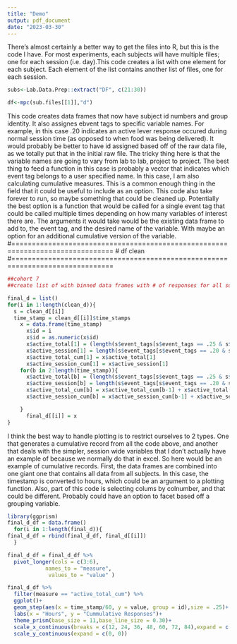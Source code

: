 ```yaml
---
title: "Demo"
output: pdf_document
date: "2023-03-30"
---
```

There's almost certainly a better way to get the files into R, but this is the code I have. 
For most experiments, each subjects will have multiple files; one for each session  (i.e. day).This code creates a list with one element for each subject. Each element of the list contains another list of files, one for each session.
```r
subs<-Lab.Data.Prep::extract("DF", c(21:30))
```


```r
df<-mpc(sub.files[[1]],"d")
```



This code creates data frames that now have subject id numbers and group identity. It also assignes ebvent tags to specific variable names. For example, in this case .20 indicates an active lever response occured during normal session time (as opposed to when food was being delivered). It would probably be better to have id assigned based off of the raw data file, as we totally put that in the initial raw file. The tricky thing here is that the variable names are going to vary from lab to lab, project to project. The best thing to feed a function in this case is probably a vector that indicates which event tag belongs to a user specified name. In this case, I am also calculating cumulative measures. This is a common enough thing in the field that it could be useful to include as an option. This code also take forever to run, so maybe something that could be cleaned up. Potentially the best option is a function that would be called for a single event tag that could be called multiple times depending on how many variables of interest there are. The arguments it would take would be the existing data frame to add to, the event tag, and the desired name of the variable. With maybe an option for an additional cumulative version of the variable.
#===============================================================================
# df clean
#===============================================================================
```r
##cohort 7
##create list of with binned data frames with # of responses for all subjects

final_d = list()
for(i in 1:length(clean_d)){
  s = clean_d[[i]]
  time_stamp = clean_d[[i]]$time_stamps
    x = data.frame(time_stamp)
      x$id = i
      x$id = as.numeric(x$id)
      x$active_total[1] = (length(s$event_tags[s$event_tags == .25 & s$time_stamps == time_stamp[1]]) + length(s$event_tags[s$event_tags == .20 & s$time_stamps == time_stamp[1]])) 
      x$active_session[1] = length(s$event_tags[s$event_tags == .20 & s$time_stamps == time_stamp[1]])
      x$active_total_cum[1] = x$active_total[1]
      x$active_session_cum[1] = x$active_session[1]
    for(b in 2:length(time_stamp)){
      x$active_total[b] = (length(s$event_tags[s$event_tags == .25 & s$time_stamps == time_stamp[b]])+length(s$event_tags[s$event_tags == .20 & s$time_stamps == time_stamp[b]]))
      x$active_session[b] = length(s$event_tags[s$event_tags == .20 & s$time_stamps == time_stamp[b]])
      x$active_total_cum[b] = x$active_total_cum[b-1] + x$active_total[b]
      x$active_session_cum[b] = x$active_session_cum[b-1] + x$active_session[b]

    }
      final_d[[i]] = x
}
```

I think the best way to handle plotting is to restrict ourselves to 2 types. One that generates a cumulative record from all the code above, and another that deals with the simpler, session wide variables that I don't actually have an example of because we normally do that in excel. So here would be an example of cumulative records. First, the data frames are combined into one giant one that contains all data from all subjects. In this case, the timestamp is converted to hours, which could be an argument to a plotting function. Also, part of this code is selecting colums by colnumber, and that could be different. Probably could have an option to facet based off a grouping variable.
```r
library(ggprism)
final_d_df = data.frame()
  for(i in 1:length(final_d)){
final_d_df = rbind(final_d_df, final_d[[i]])
  }

final_d_df = final_d_df %>% 
  pivot_longer(cols = c(3:6),
            names_to = "measure",
             values_to = "value" ) 

final_d_df %>% 
  filter(measure == "active_total_cum") %>% 
  ggplot()+
  geom_step(aes(x = time_stamp/60, y = value, group = id),size = .25)+
  labs(x = "Hours", y = "Cummulative Responses")+
  theme_prism(base_size = 11,base_line_size = 0.30)+
  scale_x_continuous(breaks = c(12, 24, 36, 48, 60, 72, 84),expand = c(0, 0))+ 
  scale_y_continuous(expand = c(0, 0))
```

